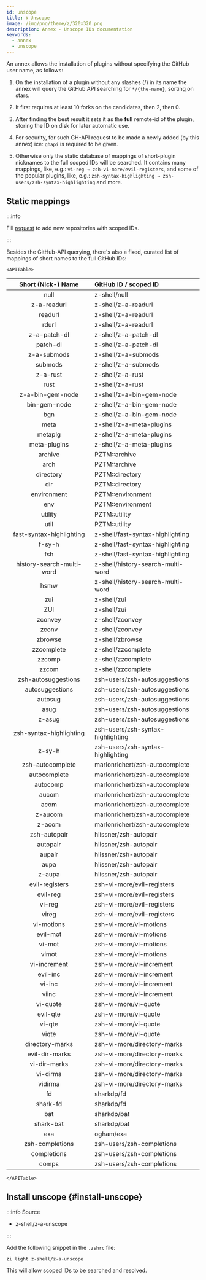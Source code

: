 ```yaml
---
id: unscope
title: 🌀 Unscope
image: /img/png/theme/z/320x320.png
description: Annex - Unscope IDs documentation
keywords:
  - annex
  - unscope
---
```


<!-- @format -->

<!-- TODO: Include image/video/code examples. -->


An annex allows the installation of plugins without specifying the GitHub user name, as follows:

1.  On the installation of a plugin without any slashes (/) in its name the annex will query the GitHub API searching for `*/{the-name}`, sorting on stars.

2.  It first requires at least 10 forks on the candidates, then 2, then 0.

3.  After finding the best result it sets it as the **full** remote-id of the plugin, storing the ID on disk for later automatic use.

4.  For security, for such GH-API request to be made a newly added (by this annex) ice: `ghapi` is required to be given.

5.  Otherwise only the static database of mappings of short-plugin nicknames to the full scoped IDs will be searched. It contains many mappings, like, e.g.: `vi-reg → zsh-vi-more/evil-registers`, and some of the popular plugins, like, e.g.: `zsh-syntax-highlighting → zsh-users/zsh-syntax-highlighting` and more.

## Static mappings

:::info

Fill [request](https://github.com/z-shell/z-a-unscope/issues/new/choose) to add new repositories with scoped IDs.

:::

Besides the GitHub-API querying, there's also a fixed, curated list of mappings of short names to the full GitHub IDs:

```mdx-code-block
<APITable>
```

|                Short (Nick-) Name                                               | GitHub ID / scoped ID             |
| :-----------------------------------------------------------------------------: | :-------------------------------- |
|           <Highlight color="var(--ifm-color-info)"> null </Highlight>           | z-shell/null                      |
|        <Highlight color="var(--ifm-color-info)"> z-a-readurl </Highlight>       | z-shell/z-a-readurl               |
|          <Highlight color="var(--ifm-color-info)"> readurl </Highlight>         | z-shell/z-a-readurl               |
|           <Highlight color="var(--ifm-color-info)"> rdurl </Highlight>          | z-shell/z-a-readurl               |
|       <Highlight color="var(--ifm-color-info)"> z-a-patch-dl </Highlight>       | z-shell/z-a-patch-dl              |
|         <Highlight color="var(--ifm-color-info)"> patch-dl </Highlight>         | z-shell/z-a-patch-dl              |
|        <Highlight color="var(--ifm-color-info)"> z-a-submods </Highlight>       | z-shell/z-a-submods               |
|          <Highlight color="var(--ifm-color-info)"> submods </Highlight>         | z-shell/z-a-submods               |
|         <Highlight color="var(--ifm-color-info)"> z-a-rust </Highlight>         | z-shell/z-a-rust                  |
|           <Highlight color="var(--ifm-color-info)"> rust </Highlight>           | z-shell/z-a-rust                  |
|     <Highlight color="var(--ifm-color-info)"> z-a-bin-gem-node </Highlight>     | z-shell/z-a-bin-gem-node          |
|       <Highlight color="var(--ifm-color-info)"> bin-gem-node </Highlight>       | z-shell/z-a-bin-gem-node          |
|            <Highlight color="var(--ifm-color-info)"> bgn </Highlight>           | z-shell/z-a-bin-gem-node          |
|           <Highlight color="var(--ifm-color-info)"> meta </Highlight>           | z-shell/z-a-meta-plugins          |
|          <Highlight color="var(--ifm-color-info)"> metaplg </Highlight>         | z-shell/z-a-meta-plugins          |
|       <Highlight color="var(--ifm-color-info)"> meta-plugins </Highlight>       | z-shell/z-a-meta-plugins          |
|          <Highlight color="var(--ifm-color-info)"> archive </Highlight>         | PZTM::archive                     |
|           <Highlight color="var(--ifm-color-info)"> arch </Highlight>           | PZTM::archive                     |
|         <Highlight color="var(--ifm-color-info)"> directory </Highlight>        | PZTM::directory                   |
|            <Highlight color="var(--ifm-color-info)"> dir </Highlight>           | PZTM::directory                   |
|        <Highlight color="var(--ifm-color-info)"> environment </Highlight>       | PZTM::environment                 |
|            <Highlight color="var(--ifm-color-info)"> env </Highlight>           | PZTM::environment                 |
|          <Highlight color="var(--ifm-color-info)"> utility </Highlight>         | PZTM::utility                     |
|           <Highlight color="var(--ifm-color-info)"> util </Highlight>           | PZTM::utility                     |
|  <Highlight color="var(--ifm-color-info)">fast-syntax-highlighting </Highlight> | z-shell/fast-syntax-highlighting  |
|          <Highlight color="var(--ifm-color-info)"> f-sy-h </Highlight>          | z-shell/fast-syntax-highlighting  |
|            <Highlight color="var(--ifm-color-info)"> fsh </Highlight>           | z-shell/fast-syntax-highlighting  |
| <Highlight color="var(--ifm-color-info)">history-search-multi-word </Highlight> | z-shell/history-search-multi-word |
|           <Highlight color="var(--ifm-color-info)"> hsmw </Highlight>           | z-shell/history-search-multi-word |
|            <Highlight color="var(--ifm-color-info)"> zui </Highlight>           | z-shell/zui                       |
|            <Highlight color="var(--ifm-color-info)"> ZUI </Highlight>           | z-shell/zui                       |
|          <Highlight color="var(--ifm-color-info)"> zconvey </Highlight>         | z-shell/zconvey                   |
|           <Highlight color="var(--ifm-color-info)"> zconv </Highlight>          | z-shell/zconvey                   |
|          <Highlight color="var(--ifm-color-info)"> zbrowse </Highlight>         | z-shell/zbrowse                   |
|        <Highlight color="var(--ifm-color-info)"> zzcomplete </Highlight>        | z-shell/zzcomplete                |
|          <Highlight color="var(--ifm-color-info)"> zzcomp </Highlight>          | z-shell/zzcomplete                |
|           <Highlight color="var(--ifm-color-info)"> zzcom </Highlight>          | z-shell/zzcomplete                |
|    <Highlight color="var(--ifm-color-info)"> zsh-autosuggestions </Highlight>   | zsh-users/zsh-autosuggestions     |
|      <Highlight color="var(--ifm-color-info)"> autosuggestions </Highlight>     | zsh-users/zsh-autosuggestions     |
|          <Highlight color="var(--ifm-color-info)"> autosug </Highlight>         | zsh-users/zsh-autosuggestions     |
|           <Highlight color="var(--ifm-color-info)"> asug </Highlight>           | zsh-users/zsh-autosuggestions     |
|          <Highlight color="var(--ifm-color-info)"> z-asug </Highlight>          | zsh-users/zsh-autosuggestions     |
|  <Highlight color="var(--ifm-color-info)"> zsh-syntax-highlighting </Highlight> | zsh-users/zsh-syntax-highlighting |
|          <Highlight color="var(--ifm-color-info)"> z-sy-h </Highlight>          | zsh-users/zsh-syntax-highlighting |
|     <Highlight color="var(--ifm-color-info)"> zsh-autocomplete </Highlight>     | marlonrichert/zsh-autocomplete    |
|       <Highlight color="var(--ifm-color-info)"> autocomplete </Highlight>       | marlonrichert/zsh-autocomplete    |
|         <Highlight color="var(--ifm-color-info)"> autocomp </Highlight>         | marlonrichert/zsh-autocomplete    |
|           <Highlight color="var(--ifm-color-info)"> aucom </Highlight>          | marlonrichert/zsh-autocomplete    |
|           <Highlight color="var(--ifm-color-info)"> acom </Highlight>           | marlonrichert/zsh-autocomplete    |
|          <Highlight color="var(--ifm-color-info)"> z-aucom </Highlight>         | marlonrichert/zsh-autocomplete    |
|          <Highlight color="var(--ifm-color-info)"> z-acom </Highlight>          | marlonrichert/zsh-autocomplete    |
|       <Highlight color="var(--ifm-color-info)"> zsh-autopair </Highlight>       | hlissner/zsh-autopair             |
|         <Highlight color="var(--ifm-color-info)"> autopair </Highlight>         | hlissner/zsh-autopair             |
|          <Highlight color="var(--ifm-color-info)"> aupair </Highlight>          | hlissner/zsh-autopair             |
|           <Highlight color="var(--ifm-color-info)"> aupa </Highlight>           | hlissner/zsh-autopair             |
|          <Highlight color="var(--ifm-color-info)"> z-aupa </Highlight>          | hlissner/zsh-autopair             |
|      <Highlight color="var(--ifm-color-info)"> evil-registers </Highlight>      | zsh-vi-more/evil-registers        |
|         <Highlight color="var(--ifm-color-info)"> evil-reg </Highlight>         | zsh-vi-more/evil-registers        |
|          <Highlight color="var(--ifm-color-info)"> vi-reg </Highlight>          | zsh-vi-more/evil-registers        |
|           <Highlight color="var(--ifm-color-info)"> vireg </Highlight>          | zsh-vi-more/evil-registers        |
|        <Highlight color="var(--ifm-color-info)"> vi-motions </Highlight>        | zsh-vi-more/vi-motions            |
|         <Highlight color="var(--ifm-color-info)"> evil-mot </Highlight>         | zsh-vi-more/vi-motions            |
|          <Highlight color="var(--ifm-color-info)"> vi-mot </Highlight>          | zsh-vi-more/vi-motions            |
|           <Highlight color="var(--ifm-color-info)"> vimot </Highlight>          | zsh-vi-more/vi-motions            |
|       <Highlight color="var(--ifm-color-info)"> vi-increment </Highlight>       | zsh-vi-more/vi-increment          |
|         <Highlight color="var(--ifm-color-info)"> evil-inc </Highlight>         | zsh-vi-more/vi-increment          |
|          <Highlight color="var(--ifm-color-info)"> vi-inc </Highlight>          | zsh-vi-more/vi-increment          |
|           <Highlight color="var(--ifm-color-info)"> viinc </Highlight>          | zsh-vi-more/vi-increment          |
|         <Highlight color="var(--ifm-color-info)"> vi-quote </Highlight>         | zsh-vi-more/vi-quote              |
|         <Highlight color="var(--ifm-color-info)"> evil-qte </Highlight>         | zsh-vi-more/vi-quote              |
|          <Highlight color="var(--ifm-color-info)"> vi-qte </Highlight>          | zsh-vi-more/vi-quote              |
|           <Highlight color="var(--ifm-color-info)"> viqte </Highlight>          | zsh-vi-more/vi-quote              |
|      <Highlight color="var(--ifm-color-info)"> directory-marks </Highlight>     | zsh-vi-more/directory-marks       |
|      <Highlight color="var(--ifm-color-info)"> evil-dir-marks </Highlight>      | zsh-vi-more/directory-marks       |
|       <Highlight color="var(--ifm-color-info)"> vi-dir-marks </Highlight>       | zsh-vi-more/directory-marks       |
|         <Highlight color="var(--ifm-color-info)"> vi-dirma </Highlight>         | zsh-vi-more/directory-marks       |
|          <Highlight color="var(--ifm-color-info)"> vidirma </Highlight>         | zsh-vi-more/directory-marks       |
|            <Highlight color="var(--ifm-color-info)"> fd </Highlight>            | sharkdp/fd                        |
|         <Highlight color="var(--ifm-color-info)"> shark-fd </Highlight>         | sharkdp/fd                        |
|            <Highlight color="var(--ifm-color-info)"> bat </Highlight>           | sharkdp/bat                       |
|         <Highlight color="var(--ifm-color-info)"> shark-bat </Highlight>        | sharkdp/bat                       |
|            <Highlight color="var(--ifm-color-info)"> exa </Highlight>           | ogham/exa                         |
|      <Highlight color="var(--ifm-color-info)"> zsh-completions </Highlight>     | zsh-users/zsh-completions         |
|        <Highlight color="var(--ifm-color-info)"> completions </Highlight>       | zsh-users/zsh-completions         |
|           <Highlight color="var(--ifm-color-info)"> comps </Highlight>          | zsh-users/zsh-completions         |

```mdx-code-block
</APITable>
```

## Install unscope {#install-unscope}

:::info Source

-   <Link className='github-link' href='https://github.com/z-shell/z-a-unscope'>
      z-shell/z-a-unscope
    </Link>

:::

<Tabs>
  <TabItem value="default" label="Default" default>

Add the following snippet in the `.zshrc` file:

```shell
zi light z-shell/z-a-unscope
```

</TabItem>
</Tabs>

This will allow scoped IDs to be searched and resolved.

